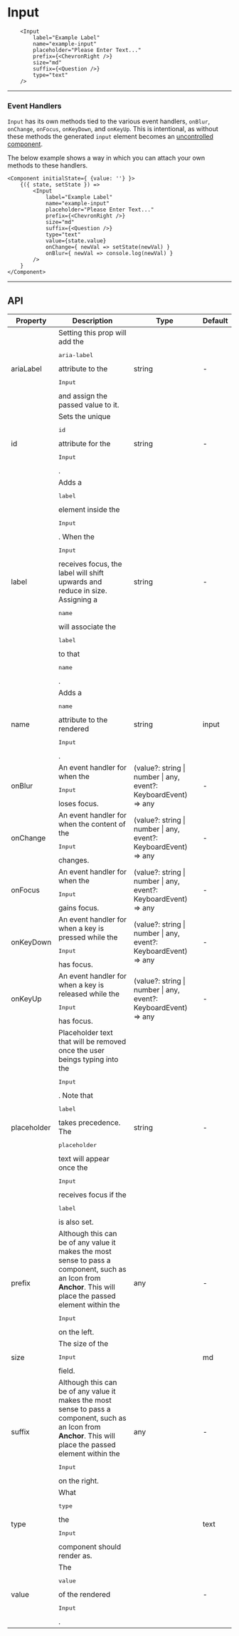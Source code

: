 
# Input

<ComponentInfo title="Input" mode="description" />

```tsx live
    <Input
        label="Example Label"
        name="example-input"
        placeholder="Please Enter Text..."
        prefix={<ChevronRight />}
        size="md"
        suffix={<Question />}
        type="text"
    />
```

---

### Event Handlers

`Input` has its own methods tied to the various event handlers, `onBlur`, `onChange`, `onFocus`,
`onKeyDown`, and `onKeyUp`. This is intentional, as without these methods the generated `input`
element becomes an <a href="https://reactjs.org/docs/uncontrolled-components.html" target="_blank">uncontrolled component</a>.

The below example shows a way in which you can attach your own methods to these handlers.

```tsx live
<Component initialState={ {value: ''} }>
    {({ state, setState }) =>
        <Input
            label="Example Label"
            name="example-input"
            placeholder="Please Enter Text..."
            prefix={<ChevronRight />}
            size="md"
            suffix={<Question />}
            type="text"
            value={state.value}
            onChange={ newVal => setState(newVal) }
            onBlur={ newVal => console.log(newVal) }
        />
    }
</Component>
```

---

## API

<table class="api">
    <thead>
        <tr>
            <th>Property</th>
            <th>Description</th>
            <th>Type</th>
            <th>Default</th>
        </tr>
    </thead>
    <tbody>
        <tr>
            <td>ariaLabel</td>
            <td>
                Setting this prop will add the <pre>aria-label</pre> attribute to
                the <pre>Input</pre> and assign the passed value to it.
            </td>
            <td>string</td>
            <td>-</td>
        </tr>
        <tr>
            <td>id</td>
            <td>Sets the unique <pre>id</pre> attribute for the <pre>Input</pre>.</td>
            <td>string</td>
            <td>-</td>
        </tr>
        <tr>
            <td>label</td>
            <td>
                Adds a <pre>label</pre> element inside the <pre>Input</pre>. When
                the <pre>Input</pre> receives focus, the label will shift upwards and reduce in
                size. Assigning a <pre>name</pre> will associate the <pre>label</pre> to
                that <pre>name</pre>.
            </td>
            <td>string</td>
            <td>-</td>
        </tr>
        <tr>
            <td>name</td>
            <td>
                Adds a <pre>name</pre> attribute to the rendered <pre>Input</pre>.
            </td>
            <td>string</td>
            <td>input</td>
        </tr>
        <tr>
            <td>onBlur</td>
            <td>
                An event handler for when the <pre>Input</pre> loses focus.
            </td>
            <td>
                (value?: string | number | any, event?: KeyboardEvent) => any
            </td>
            <td>-</td>
        </tr>
        <tr>
            <td>onChange</td>
            <td>
                An event handler for when the content of the <pre>Input</pre> changes.
            </td>
            <td>
                (value?: string | number | any, event?: KeyboardEvent) => any
            </td>
            <td>-</td>
        </tr>
        <tr>
            <td>onFocus</td>
            <td>
                An event handler for when the <pre>Input</pre> gains focus.
            </td>
            <td>
                (value?: string | number | any, event?: KeyboardEvent) => any
            </td>
            <td>-</td>
        </tr>
        <tr>
            <td>onKeyDown</td>
            <td>
                An event handler for when a key is pressed while the <pre>Input</pre> has focus.
            </td>
            <td>
                (value?: string | number | any, event?: KeyboardEvent) => any
            </td>
            <td>-</td>
        </tr>
        <tr>
            <td>onKeyUp</td>
            <td>
                An event handler for when a key is released while the <pre>Input</pre> has focus.
            </td>
            <td>
                (value?: string | number | any, event?: KeyboardEvent) => any
            </td>
            <td>-</td>
        </tr>
        <tr>
            <td>placeholder</td>
            <td>
                Placeholder text that will be removed once the user beings typing into the <pre>Input</pre>.
                Note that <pre>label</pre> takes precedence. The <pre>placeholder</pre> text will
                appear once the <pre>Input</pre> receives focus if the <pre>label</pre> is also set.
            </td>
            <td>string</td>
            <td>-</td>
        </tr>
        <tr>
            <td>prefix</td>
            <td>
                Although this can be of any value it makes the most sense to pass a component, such
                as an <Link to="/components/icon">Icon</Link> from <strong>Anchor</strong>. This will
                place the passed element within the <pre>Input</pre> on the left.
            </td>
            <td>any</td>
            <td>-</td>
        </tr>
        <tr>
            <td>size</td>
            <td>The size of the <pre>Input</pre> field.</td>
            <td>
                <FormatTypes types={['sm', 'md', 'lg']} />
            </td>
            <td>md</td>
        </tr>
        <tr>
            <td>suffix</td>
            <td>
                Although this can be of any value it makes the most sense to pass a component, such
                as an <Link to="/components/icon">Icon</Link> from <strong>Anchor</strong>. This will
                place the passed element within the <pre>Input</pre> on the right.
            </td>
            <td>any</td>
            <td>-</td>
        </tr>
        <tr>
            <td>type</td>
            <td>
                What <pre>type</pre> the <pre>Input</pre> component should render as.
            </td>
            <td>
                <FormatTypes types={['email', 'number', 'tel', 'text']} />
            </td>
            <td>text</td>
        </tr>
        <tr>
            <td>value</td>
            <td>
                The <pre>value</pre> of the rendered <pre>Input</pre>.
            </td>
            <td>
                <FormatTypes types={['string', 'number', 'any']} noInterpret />
            </td>
            <td>-</td>
        </tr>
    </tbody>
</table>
